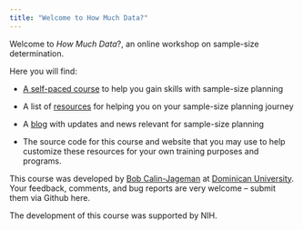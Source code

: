 ```yaml
---
title: "Welcome to How Much Data?"
---
```


Welcome to *How Much Data*?, an online workshop on sample-size determination.

Here you will find:

-   [A self-paced course](Introduction.qmd) to help you gain skills with sample-size planning

-   A list of [resources](Resources.qmd) for helping you on your sample-size planning journey

-   A [blog](Blog.qmd) with updates and news relevant for sample-size planning

-   The source code for this course and website that you may use to help customize these resources for your own training purposes and programs.

This course was developed by [Bob Calin-Jageman](https://calin-jageman.net/lab/) at [Dominican University](https://www.dom.edu/directory/robert-calin-jageman). Your feedback, comments, and bug reports are very welcome – submit them via Github here.

The development of this course was supported by NIH.
